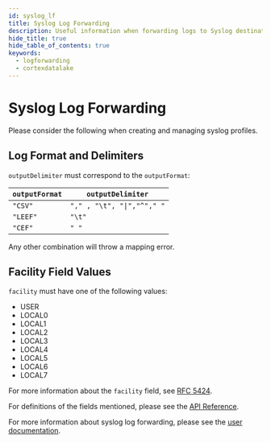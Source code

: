 ```yaml
---
id: syslog_lf
title: Syslog Log Forwarding
description: Useful information when forwarding logs to Syslog destination
hide_title: true
hide_table_of_contents: true
keywords:
  - logforwarding
  - cortexdatalake
---
```


# Syslog Log Forwarding

Please consider the following when creating and managing syslog profiles.

## Log Format and Delimiters

`outputDelimiter` must correspond to the `outputFormat`:

| `outputFormat` | `outputDelimiter`                     |
| -------------- | ------------------------------------- |
| `"CSV"`        | <code>"," , "\t", "\|","^"," "</code> |
| `"LEEF"`       | `"\t"`                                |
| `"CEF"`        | `" "`                                 |

Any other combination will throw a mapping error.

## Facility Field Values

`facility` must have one of the following values:

- USER
- LOCAL0
- LOCAL1
- LOCAL2
- LOCAL3
- LOCAL4
- LOCAL5
- LOCAL6
- LOCAL7

For more information about the `facility` field, see [RFC 5424](https://www.rfc-editor.org/rfc/rfc5424.html).

For definitions of the fields mentioned, please see the [API Reference](/cdl/api/log-forwarding/).

For more information about syslog log forwarding, please see the [user documentation](https://docs.paloaltonetworks.com/cortex/cortex-data-lake/cortex-data-lake-getting-started/get-started-with-log-forwarding-app/forward-logs-from-logging-service-to-syslog-server).
